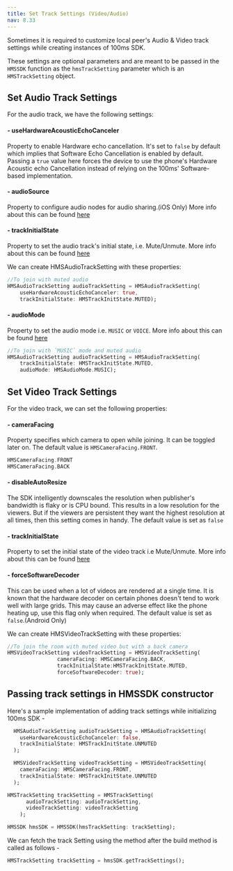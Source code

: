 ```yaml
---
title: Set Track Settings (Video/Audio)
nav: 8.33
---
```


Sometimes it is required to customize local peer's Audio & Video track settings while creating instances of 100ms SDK.

These settings are optional parameters and are meant to be passed in the `HMSSDK` function as the `hmsTrackSetting` parameter which is an `HMSTrackSetting` object.

## Set Audio Track Settings

For the audio track, we have the following settings:

#### - useHardwareAcousticEchoCanceler

Property to enable Hardware echo cancellation. It's set to `false` by default which implies that Software Echo Cancellation is enabled by default.
Passing a `true` value here forces the device to use the phone's Hardware Acoustic echo Cancellation instead of relying on the 100ms' Software-based implementation.

#### - audioSource

Property to configure audio nodes for audio sharing.(iOS Only) More info about this can be found [here](/flutter/v2/how--to-guides/set-up-video-conferencing/local-audio-share#i-os-setup)

#### - trackInitialState

Property to set the audio track's initial state, i.e. Mute/Unmute. More info about this can be found [here](/flutter/v2/how--to-guides/set-up-video-conferencing/mute#setting-video-and-mic-off-while-joining)

We can create HMSAudioTrackSetting with these properties:

```dart
//To join with muted audio
HMSAudioTrackSetting audioTrackSetting = HMSAudioTrackSetting(
    useHardwareAcousticEchoCanceler: true,
    trackInitialState: HMSTrackInitState.MUTED);
```

#### - audioMode

Property to set the audio mode i.e. `MUSIC` or `VOICE`. More info about this can be found [here](/flutter/v2/how-to-guides/configure-your-device/microphone/music-mode.mdx)

```dart
//To join with `MUSIC` mode and muted audio
HMSAudioTrackSetting audioTrackSetting = HMSAudioTrackSetting(
    trackInitialState: HMSTrackInitState.MUTED,
    audioMode: HMSAudioMode.MUSIC);
```

## Set Video Track Settings

For the video track, we can set the following properties:

#### - cameraFacing

Property specifies which camera to open while joining. It can be toggled later on. The default value is `HMSCameraFacing.FRONT`.

```dart
HMSCameraFacing.FRONT
HMSCameraFacing.BACK
```

#### - disableAutoResize

The SDK intelligently downscales the resolution when publisher's bandwidth is flaky or is CPU bound. This results in a low resolution for the viewers. But if the viewers are persistent they want the highest resolution at all times, then this setting comes in handy.
The default value is set as `false`

#### - trackInitialState

Property to set the initial state of the video track i.e Mute/Unmute. More info about this can be found [here](/flutter/v2/how--to-guides/set-up-video-conferencing/mute#setting-video-and-mic-off-while-joining)

#### - forceSoftwareDecoder

This can be used when a lot of videos are rendered at a single time. It is known that the hardware decoder on certain phones doesn't tend to work well with large grids.
This may cause an adverse effect like the phone heating up, use this flag only when required. The default value is set as `false`.(Android Only)

We can create HMSVideoTrackSetting with these properties:

```dart
//To join the room with muted video but with a back camera
HMSVideoTrackSetting videoTrackSetting = HMSVideoTrackSetting(
                cameraFacing: HMSCameraFacing.BACK,
                trackInitialState:HMSTrackInitState.MUTED,
                forceSoftwareDecoder: true);
```

## Passing track settings in HMSSDK constructor

Here's a sample implementation of adding track settings while initializing 100ms SDK -

```dart
  HMSAudioTrackSetting audioTrackSetting = HMSAudioTrackSetting(
    useHardwareAcousticEchoCanceler: false,
    trackInitialState: HMSTrackInitState.UNMUTED
  );

  HMSVideoTrackSetting videoTrackSetting = HMSVideoTrackSetting(
    cameraFacing: HMSCameraFacing.FRONT,
    trackInitialState: HMSTrackInitState.UNMUTED
  );

HMSTrackSetting trackSetting = HMSTrackSetting(
      audioTrackSetting: audioTrackSetting,
      videoTrackSetting: videoTrackSetting
    );

HMSSDK hmsSDK = HMSSDK(hmsTrackSetting: trackSetting);
```

We can fetch the track Setting using the method after the build method is called as follows -

```dart
HMSTrackSetting trackSetting = hmsSDK.getTrackSettings();
```
